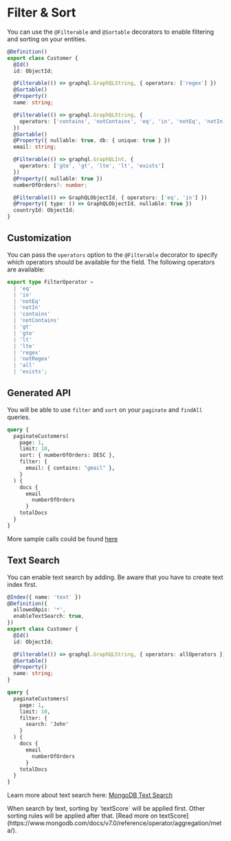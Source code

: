 
# Filter & Sort

You can use the `@Filterable` and `@Sortable` decorators to enable filtering and sorting on your entities.

```ts
@Definition()
export class Customer {
  @Id()
  id: ObjectId;

  @Filterable(() => graphql.GraphQLString, { operators: ['regex'] })
  @Sortable()
  @Property()
  name: string;

  @Filterable(() => graphql.GraphQLString, {
    operators: ['contains', 'notContains', 'eq', 'in', 'notEq', 'notIn']
  })
  @Sortable()
  @Property({ nullable: true, db: { unique: true } })
  email: string;

  @Filterable(() => graphql.GraphQLInt, {
    operators: ['gte', 'gt', 'lte', 'lt', 'exists']
  })
  @Property({ nullable: true })
  numberOfOrders?: number;

  @Filterable(() => GraphQLObjectId, { operators: ['eq', 'in'] })
  @Property({ type: () => GraphQLObjectId, nullable: true })
  countryId: ObjectId;
}
```

## Customization

You can pass the `operators` option to the `@Filterable` decorator to specify which operators should be available for the field. The following operators are available:

```ts
export type FilterOperator =
  | 'eq'
  | 'in'
  | 'notEq'
  | 'notIn'
  | 'contains'
  | 'notContains'
  | 'gt'
  | 'gte'
  | 'lt'
  | 'lte'
  | 'regex'
  | 'notRegex'
  | 'all'
  | 'exists';
```

## Generated API

You will be able to use `filter` and `sort` on your `paginate` and `findAll` queries.

```graphql
query {
  paginateCustomers(
    page: 1,
    limit: 10,
    sort: { numberOfOrders: DESC },
    filter: {
      email: { contains: "gmail" },
    }
  ) {
    docs {
      email
        numberOfOrders
      }
    totalDocs
  }
}
```

More sample calls could be found [here](https://github.com/dryerjs/dryerjs/blob/master/e2e/paginate.spec.ts)

## Text Search

You can enable text search by adding. Be aware that you have to create text index first.

```ts
@Index({ name: 'text' })
@Definition({
  allowedApis: '*',
  enableTextSearch: true,
})
export class Customer {
  @Id()
  id: ObjectId;

  @Filterable(() => graphql.GraphQLString, { operators: allOperators })
  @Sortable()
  @Property()
  name: string;
}
```

```graphql
query {
  paginateCustomers(
    page: 1,
    limit: 10,
    filter: {
      search: 'John'
    }
  ) {
    docs {
      email
        numberOfOrders
      }
    totalDocs
  }
}
```

Learn more about text search here: [MongoDB Text Search](https://docs.mongodb.com/manual/text-search/)

<Callout>
When search by text, sorting by `textScore` will be applied first. Other sorting rules will be applied after that. [Read more on textScore](https://www.mongodb.com/docs/v7.0/reference/operator/aggregation/meta/).
</Callout>
